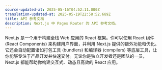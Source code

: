 ```yaml
---
source-updated-at: 2025-05-16T04:52:11.000Z
translation-updated-at: 2025-05-19T22:58:52.689Z
title: API 参考文档
description: Next.js 中 Pages Router 的 API 参考文档。
---
```


Next.js 是一个用于构建全栈 Web 应用的 React 框架。你可以使用 React 组件 (React Components) 来构建用户界面，并利用 Next.js 提供的额外功能和优化。它还会自动配置诸如打包工具 (bundlers) 和编译器 (compilers) 等底层工具，让你能够专注于产品开发并快速交付。无论你是独立开发者还是团队的一员，Next.js 都能帮助你构建交互式、动态且高效的 React 应用。